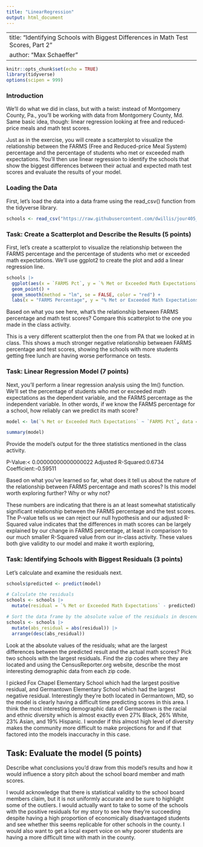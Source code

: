 ```yaml
---
title: "LinearRegression"
output: html_document
---
```


---
title: "Identifying Schools with Biggest Differences in Math Test Scores, Part 2"
author: "Max Schaeffer"
---

```r
knitr::opts_chunk$set(echo = TRUE)
library(tidyverse)
options(scipen = 999)
```

### Introduction

We'll do what we did in class, but with a twist: instead of Montgomery County, Pa., you'll be working with data from Montgomery County, Md. Same basic idea, though: linear regression looking at free and reduced-price meals and math test scores.

Just as in the exercise, you will create a scatterplot to visualize the relationship between the FARMS (Free and Reduced-price Meal System) percentage and the percentage of students who met or exceeded math expectations. You'll then use linear regression to identify the schools that show the biggest differences between their actual and expected math test scores and evaluate the results of your model.

### Loading the Data

First, let's load the data into a data frame using the read_csv() function from the tidyverse library.

```r
schools <- read_csv("https://raw.githubusercontent.com/dwillis/jour405_files/refs/heads/main/montgomery_md.csv")
```
### Task: Create a Scatterplot and Describe the Results (5 points)

First, let's create a scatterplot to visualize the relationship between the FARMS percentage and the percentage of students who met or exceeded math expectations. We'll use ggplot2 to create the plot and add a linear regression line.

```r
schools |>
  ggplot(aes(x = `FARMS Pct`, y = `% Met or Exceeded Math Expectations`)) +
  geom_point() +
  geom_smooth(method = "lm", se = FALSE, color = "red") +
  labs(x = "FARMS Percentage", y = "% Met or Exceeded Math Expectations", title = "Scatterplot of Math Expectations vs FARMS Percentage")
```
Based on what you see here, what's the relationship between FARMS percentage and math test scores? Compare this scatterplot to the one you made in the class activity.

This is a very different scatterplot then the one from PA that we looked at in class. This shows a much stronger negative relationship betweaen FARMS percentage and test scores, showing the schools with more students getting free lunch are having worse performance on tests.


### Task: Linear Regression Model (7 points)

Next, you'll perform a linear regression analysis using the lm() function. We'll set the percentage of students who met or exceeded math expectations as the dependent variable, and the FARMS percentage as the independent variable. In other words, if we know the FARMS percentage for a school, how reliably can we predict its math score?

```r
model <- lm(`% Met or Exceeded Math Expectations` ~ `FARMS Pct`, data = schools)

summary(model)
```

Provide the model's output for the three statistics mentioned in the class activity.

P-Value:< 0.00000000000000022 Adjusted R-Squared:0.6734 Coefficient:-0.59511 

Based on what you've learned so far, what does it tell us about the nature of the relationship between FARMS percentage and math scores? Is this model worth exploring further? Why or why not?

These numbers are indicating that there is an at least somewhat statistically significant relationship between the FARMS percentage and the test scores. The P-value tells us we can reject our null hypothesis and our adjusted R-Squared value indicates that the differences in math scores can be largely explained by our change in FARMS percentage, at least in comparison to our much smaller R-Squared value from our in-class activity. These values both give validity to our model and make it worth exploring, 

### Task: Identifying Schools with Biggest Residuals (3 points)

Let's calculate and examine the residuals next. 

```r
schools$predicted <- predict(model)

# Calculate the residuals
schools <- schools |> 
  mutate(residual = `% Met or Exceeded Math Expectations` - predicted)

# Sort the data frame by the absolute value of the residuals in descending order
schools <- schools |>
  mutate(abs_residual = abs(residual)) |>
  arrange(desc(abs_residual))

```

Look at the absolute values of the residuals; what are the largest differences between the predicted result and the actual math scores? Pick two schools with the largest residuals. Find the zip codes where they are located and using the CensusReporter.org website, describe the most interesting demographic data from each zip code.

I picked Fox Chapel Elementary School which had the largest positive residual, and Germantown Elementary School which had the largest negative residual. Interestingly they're both located in Germantown, MD, so the model is clearly having a difficult time predicting scores in this area. I think the most interesting demographic data of Germantown is the racial and ethnic diversity which is almost exactly even 27% Black, 26% White, 23% Asian, and 19% Hispanic. I wonder if this almost high level of diversity makes the community more difficult to make projections for and if that factored into the models inaccurachy in this case.

## Task: Evaluate the model (5 points)

Describe what conclusions you'd draw from this model's results and how it would influence a story pitch about the school board member and math scores.

I would acknowledge that there is statistical validity to the school board members claim, but it is not uniformly accurate and be sure to highlight some of the outliers. I would actually want to take to some of the schools with the positive residuals for my story to see how they're succeeding despite having a high proportion of economically disadvantaged students and see whether this seems replicable for other schools in the county. I would also want to get a local expert voice on why poorer students are having a more difficult time with math in the county.
